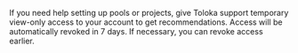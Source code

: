 If you need help setting up pools or projects, give Toloka support temporary view-only access to your account to get recommendations. Access will be automatically revoked in 7 days. If necessary, you can revoke access earlier.
